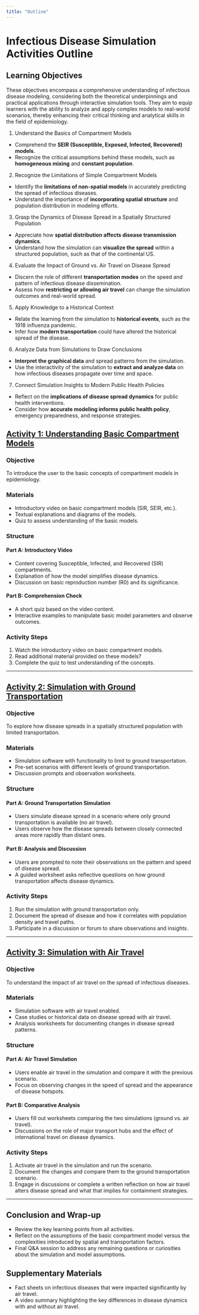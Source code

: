 ```yaml
---
title: "Outline"
---
```


# Infectious Disease Simulation Activities Outline

## Learning Objectives

These objectives encompass a comprehensive understanding of infectious disease modeling, considering both the theoretical underpinnings and practical applications through interactive simulation tools. They aim to equip learners with the ability to analyze and apply complex models to real-world scenarios, thereby enhancing their critical thinking and analytical skills in the field of epidemiology.

1. Understand the Basics of Compartment Models
- Comprehend the **SEIR (Susceptible, Exposed, Infected, Recovered) models**.
- Recognize the critical assumptions behind these models, such as **homogeneous mixing** and **constant population**.

2. Recognize the Limitations of Simple Compartment Models
- Identify the **limitations of non-spatial models** in accurately predicting the spread of infectious diseases.
- Understand the importance of **incorporating spatial structure** and population distribution in modeling efforts.

3. Grasp the Dynamics of Disease Spread in a Spatially Structured Population
- Appreciate how **spatial distribution affects disease transmission dynamics**.
- Understand how the simulation can **visualize the spread** within a structured population, such as that of the continental US.

4. Evaluate the Impact of Ground vs. Air Travel on Disease Spread
- Discern the role of different **transportation modes** on the speed and pattern of infectious disease dissemination.
- Assess how **restricting or allowing air travel** can change the simulation outcomes and real-world spread.

5. Apply Knowledge to a Historical Context
- Relate the learning from the simulation to **historical events**, such as the 1918 influenza pandemic.
- Infer how **modern transportation** could have altered the historical spread of the disease.

6. Analyze Data from Simulations to Draw Conclusions
- **Interpret the graphical data** and spread patterns from the simulation.
- Use the interactivity of the simulation to **extract and analyze data** on how infectious diseases propagate over time and space.

7. Connect Simulation Insights to Modern Public Health Policies
- Reflect on the **implications of disease spread dynamics** for public health interventions.
- Consider how **accurate modeling informs public health policy**, emergency preparedness, and response strategies.


## [Activity 1: Understanding Basic Compartment Models](Activity1.qmd)

### Objective
To introduce the user to the basic concepts of compartment models in epidemiology.

### Materials
- Introductory video on basic compartment models (SIR, SEIR, etc.).
- Textual explanations and diagrams of the models.
- Quiz to assess understanding of the basic models.

### Structure
#### Part A: Introductory Video
- Content covering Susceptible, Infected, and Recovered (SIR) compartments.
- Explanation of how the model simplifies disease dynamics.
- Discussion on basic reproduction number (R0) and its significance.

#### Part B: Comprehension Check
- A short quiz based on the video content.
- Interactive examples to manipulate basic model parameters and observe outcomes.

### Activity Steps
1. Watch the introductory video on basic compartment models.
2. Read additional material provided on these models?
3. Complete the quiz to test understanding of the concepts.

---

## [Activity 2: Simulation with Ground Transportation](Activity2.qmd)

### Objective
To explore how disease spreads in a spatially structured population with limited transportation.

### Materials
- Simulation software with functionality to limit to ground transportation.
- Pre-set scenarios with different levels of ground transportation.
- Discussion prompts and observation worksheets.

### Structure
#### Part A: Ground Transportation Simulation
- Users simulate disease spread in a scenario where only ground transportation is available (no air travel).
- Users observe how the disease spreads between closely connected areas more rapidly than distant ones.

#### Part B: Analysis and Discussion
- Users are prompted to note their observations on the pattern and speed of disease spread.
- A guided worksheet asks reflective questions on how ground transportation affects disease dynamics.

### Activity Steps
1. Run the simulation with ground transportation only.
2. Document the spread of disease and how it correlates with population density and travel paths.
3. Participate in a discussion or forum to share observations and insights.

---

## [Activity 3: Simulation with Air Travel](Activity3.qmd)

### Objective
To understand the impact of air travel on the spread of infectious diseases.

### Materials
- Simulation software with air travel enabled.
- Case studies or historical data on disease spread with air travel.
- Analysis worksheets for documenting changes in disease spread patterns.

### Structure
#### Part A: Air Travel Simulation
- Users enable air travel in the simulation and compare it with the previous scenario.
- Focus on observing changes in the speed of spread and the appearance of disease hotspots.

#### Part B: Comparative Analysis
- Users fill out worksheets comparing the two simulations (ground vs. air travel).
- Discussions on the role of major transport hubs and the effect of international travel on disease dynamics.

### Activity Steps
1. Activate air travel in the simulation and run the scenario.
2. Document the changes and compare them to the ground transportation scenario.
3. Engage in discussions or complete a written reflection on how air travel alters disease spread and what that implies for containment strategies.

---

## Conclusion and Wrap-up

- Review the key learning points from all activities.
- Reflect on the assumptions of the basic compartment model versus the complexities introduced by spatial and transportation factors.
- Final Q&A session to address any remaining questions or curiosities about the simulation and model assumptions.

## Supplementary Materials

- Fact sheets on infectious diseases that were impacted significantly by air travel.
- A video summary highlighting the key differences in disease dynamics with and without air travel.
